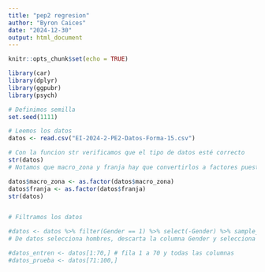 ```yaml
---
title: "pep2 regresion"
author: "Byron Caices"
date: "2024-12-30"
output: html_document
---
```


```r
knitr::opts_chunk$set(echo = TRUE)
```

```r
library(car)
library(dplyr)
library(ggpubr)
library(psych)

# Definimos semilla
set.seed(1111)

# Leemos los datos
datos <- read.csv("EI-2024-2-PE2-Datos-Forma-15.csv")

# Con la funcion str verificamos que el tipo de datos esté correcto
str(datos)
# Notamos que macro_zona y franja hay que convertirlos a factores puesto que son variables categoricas

datos$macro_zona <- as.factor(datos$macro_zona)
datos$franja <- as.factor(datos$franja)
str(datos)


# Filtramos los datos

#datos <- datos %>% filter(Gender == 1) %>% select(-Gender) %>% sample_n(100, replace = FALSE)
# De datos selecciona hombres, descarta la columna Gender y selecciona 100 sin reemplazo

#datos_entren <- datos[1:70,] # fila 1 a 70 y todas las columnas
#datos_prueba <- datos[71:100,]
```